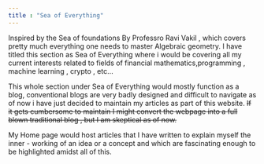 ```yaml
---
title : "Sea of Everything" 
---
```


Inspired by the Sea of foundations By Professro Ravi Vakil , which covers pretty much everything one needs to master Algebraic geometry. I have titled this section as Sea of Everything where i would be covering all my current interests related to fields of financial mathematics,programming , machine learning , crypto , etc...

This whole section under Sea of Everything would mostly function as a blog, conventional blogs are very badly designed and difficult to navigate as of now i have just decided to maintain my articles as part of this website. ~~If it gets cumbersome to maintain I might convert the webpage into a full blown traditional blog , but I am skeptical as of now.~~

My Home page would host articles that I have written to explain myself the inner - working of an idea or a concept and which are fascinating enough to be highlighted amidst all of this.
